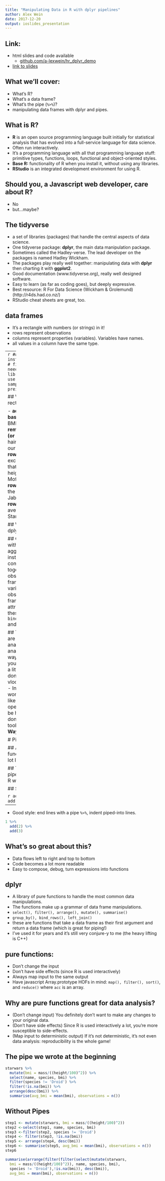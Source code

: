 ```yaml
---
title: "Manipulating Data in R with dplyr pipelines"
author: Alex Wein
date: 2017-12-20
output: ioslides_presentation
---
```



## Link:
- html slides and code available
    + [github.com/a-lexwein/hr_dplyr_demo](http://github.com/a-lexwein/hr_dplyr_demo) 
- [link to slides](http://htmlpreview.github.io/?https://github.com/a-lexwein/hr_dplyr_demo/blob/master/dplyr_demo.html#1)

## What we'll cover:
- What's R?
- What's a data frame?
- What's the pipe (`%>%`)?
- manipulating data frames with dplyr and pipes.

## What is R?
- __R__ is an open source programming language built initially for statistical analysis that has evolved into a full-service language for data science.
- Often run interactively.
- It's a programming language with all that programming language stuff: primitive types, functions, loops, functional and object-oriented styles.
- __Base R:__ functionality of R when you install it, without using any libraries.
- __RStudio__ is an integrated development environment for using R.

## Should you, a Javascript web developer, care about R?
- No
- but...maybe?

## The tidyverse
- a set of libraries (packages) that handle the central aspects of data science.
- One tidyverse package: __dplyr__, the main data manipulation package.
- Sometimes called the Hadley-verse. The lead developer on the packages is named Hadley Wickham.
- The packages play really well together: manipulating data with __dplyr__ then charting it with __ggplot2__.
- Good documentation (www.tidyverse.org), really well designed software.
- Easy to learn (as far as coding goes), but deeply expressive.
- Best resource: R For Data Science (Wickham & Grolemund) (http://r4ds.had.co.nz/)
- RStudio cheat sheets are great, too.

## data frames
- It's a rectangle with numbers (or strings) in it!
- rows represent observations
- columns represent properties (variables). Variables have names.
- all values in a column have the same type.


----
```r
## install.packages('dplyr') # first time you run, need to install
library(dplyr) # call to use dplyr
starwars # a sample dataset preinstalled with dplyr
```


## What do you do with a rectangle of data:

- **add new variables based on existing data: ** BMI = mass/(height^2)
- **remove existing variables (or rearrange columns)** hair color won't be used in our analysis.
- **remove rows:** exclude droids, exclude any characters that are missing data for height or mass (like Grand Moff Tarkin)
- **sort the rows:** which character has the highest BMI? (It's Jabba!)
- **aggregate all rows into one:** what's the average BMI of non-droid Star Wars characters?

## What that looks like in dplyr:
```r
starwars %>%
  mutate(bmi = mass/((height/100)^2)) %>%
  select(name, species, bmi) %>%
  filter(species != 'Droid') %>%
  filter(!is.na(bmi)) %>%
  arrange(desc(bmi)) %>%
  summarise(avg_bmi = mean(bmi), observations = n())
```


## Other things you do with data frames:
- aggregate into groups instead of just one line
- combine two data frames together:
    + combining observations: two data frames with the same variables.
    + augmenting observations: joining data frames based on common attributes.
- dplyr handles these, too: `group_by(), bind_rows(), left_join()` and other joins.

## These manipulations are the spine of data analysis, and every data analysis framework has a way to do all of this.
- If you've used spreadsheets a little, you've probably done a lot of this: sort, vlookup, pivot tables, filter.
- In a spreadsheet workflow, they don't feel like a unified set of operations, and they can be hard to combine.
- I've done this using a lot of tools...dplyr is __The Right Way__.

# Pipes %>%

## A Function in R
- functions in base R look a lot like javascript.
```r
add <- function(a,b) {
  sum <- a+b
  return(a+b)
}
```
```r
add(1,2)
add(add(1,2),3)
```

## The pipe %>%
- The pipe changes the syntax of R with the following rule:
```r
 val1 %>% fun(val2) ==> fun(val1,val2)
```
- The value to the left of the pipe becomes the first argument of the function its right
- `==>` is not code
- `|` in terminal is also a pipe function.

## So we got
```r
add(1, 2)
1 %>% add(2)
add(add(1, 2), 3)
1 %>% add(2) %>% add(3)
```

```r
add(add(1,2),3)
1 %>% add(2) %>% add(3)
```

----

- Good style: end lines with a pipe `%>%`, indent piped-into lines.

```r
1 %>%
  add(2) %>%
  add(3)
```


## What's so great about this?
- Data flows left to right and top to bottom
- Code becomes a lot more readable
- Easy to compose, debug, turn expressions into functions

## dplyr
- A library of pure functions to handle the most common data manipulations.
- The functions make up a grammar of data frame manipulations.
- `select(), filter(), arrange(), mutate(), summarise()`
- `group_by(), bind_rows(), left_join()`
- these are functions that take a data frame as their first argument and return a data frame (which is great for piping!)
- I've used it for years and it's still very conjure-y to me (the heavy lifting is C++)

## pure functions:
- Don't change the input
- Don't have side effects (since R is used interactively)
- Always map input to the same output
- Have javascript Array.prototype HOFs in mind: `map(), filter(), sort()`, and `reduce()` where `acc` is an array.

## Why are pure functions great for data analysis?
- (Don't change input) You definitely don't want to make any changes to your original data.
- (Don't have side effects) Since R is used interactively a lot, you're more susceptible to side-effects.
- (Map input to deterministic output) If it's not deterministic, it's not even data analysis: reproducibility is the whole game!

## The pipe we wrote at the beginning

```r
starwars %>%
  mutate(bmi = mass/((height/100)^2)) %>%
  select(name, species, bmi) %>%
  filter(species != 'Droid') %>%
  filter(!is.na(bmi)) %>%
  arrange(desc(bmi)) %>%
  summarise(avg_bmi = mean(bmi), observations = n())
```

## Without Pipes
```r
step1 <- mutate(starwars, bmi = mass/((height/100)^2))
step2 <-select(step1, name, species, bmi)
step3 <-filter(step2, species != 'Droid')
step4 <- filter(step3, !is.na(bmi))
step5 <- arrange(step4, desc(bmi))
step6 <- summarise(step5, avg_bmi = mean(bmi), observations = n())
step6
```

```r
summarise(arrange(filter(filter(select(mutate(starwars,
  bmi = mass/((height/100)^2)), name, species, bmi),
  species != 'Droid'),!is.na(bmi)), desc(bmi)),
  avg_bmi = mean(bmi), observations = n())
```


